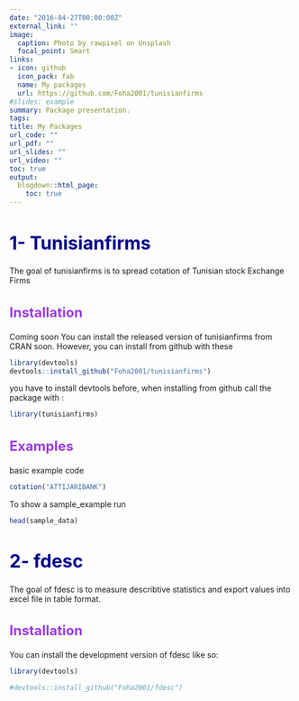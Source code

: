 ```yaml
---
date: "2016-04-27T00:00:00Z"
external_link: ""
image:
  caption: Photo by rawpixel on Unsplash
  focal_point: Smart
links:
- icon: github
  icon_pack: fab
  name: My packages 
  url: https://github.com/Foha2001/tunisianfirms
#slides: example
summary: Package presentation.
tags:
title: My Packages
url_code: ""
url_pdf: ""
url_slides: ""
url_video: ""
toc: true
output:
  blogdown::html_page:
    toc: true
---
```

<style type="text/css">
h1 { /* Header 2 */
    font-size: 32px;
    color: DarkBlue;
    font-weight: bold;
}

h2 { /* Header 1 */
  font-size: 24px;
  color: #9d3ae8;
  font-weight: bold;
}
</style>



# 1- Tunisianfirms
The goal of tunisianfirms is to spread cotation of Tunisian stock Exchange Firms

## Installation
Coming soon You can install the released version of tunisianfirms from CRAN soon.
However, you can install from github with these 

```r
library(devtools)
devtools::install_github("Foha2001/tunisianfirms")
```
you have to install devtools before, when installing from github
call the package with :
```r
library(tunisianfirms)
```
## Examples 
basic example code

```r
cotation("ATTIJARIBANK")

```


To show a sample_example run


```r

head(sample_data)
```

# 2- fdesc
The goal of fdesc is to measure describtive statistics and export values into excel file in table format.

## Installation
You can install the development version of fdesc like so:
```r
library(devtools)
```

```r
#devtools::install_github("Foha2001/fdesc")
```




